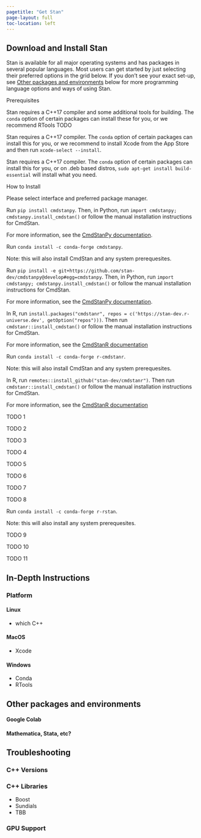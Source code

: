 ```yaml
---
pagetitle: "Get Stan"
page-layout: full
toc-location: left
---
```

## Download and Install Stan

Stan is available for all major operating systems and has packages in several
popular languages. Most users can get started by just selecting their preferred
options in the grid below. If you don't see your exact set-up, see [Other packages and environments](#other-packages) below
for more programming language options and ways of using Stan.


::: {#install-grid}
 <!-- Filled in by JS -->
:::

<!-- The following two boxes contain divs which are hidden/unhidden based on the above grid.
  They can contain normal markdown as we see fit
 -->
::: {#prerequsite-box .flex-grid}
:::: {.row-label}
Prerequisites
::::
:::: {.col .highlight-box}

::::: {.prereq #prereq-windows .hidden}
Stan requires a C++17 compiler and some additional tools for building. The `conda`
option of certain packages can install these for you, or we recommend RTools TODO
:::::

::::: {.prereq #prereq-macos .hidden}
Stan requires a C++17 compiler. The `conda` option of certain packages can install
this for you, or we recommend to install Xcode from the App Store and then run `xcode-select --install`.
:::::

::::: {.prereq #prereq-linux .hidden}
Stan requires a C++17 compiler. The `conda` option of certain packages can install
this for you, or on .deb based distros, `sudo apt-get install build-essential` will install what you need.
:::::

::::

:::

::: {#install-box .flex-grid}

:::: {.row-label}
How to Install
::::
:::: {.col .highlight-box}

::::: {.install #install-please-select}
Please select interface and preferred package manager.
:::::

<!-- ---------- CmdStanPy ---------- -->

::::: {.install #install-cmdstanpy-pip .hidden}
Run `pip install cmdstanpy`. Then, in Python, run
`import cmdstanpy; cmdstanpy.install_cmdstan()` or follow the manual
installation instructions for CmdStan.

For more information, see the
[CmdStanPy documentation](https://mc-stan.org/cmdstanpy/installation.html){target="_blank"}.
:::::

::::: {.install #install-cmdstanpy-conda .hidden}
Run `conda install -c conda-forge cmdstanpy`.

Note: this will also install CmdStan and any system prerequesites.
:::::

::::: {.install #install-cmdstanpy-github-src .hidden}
Run `pip install -e git+https://github.com/stan-dev/cmdstanpy@develop#egg=cmdstanpy`.
Then, in Python, run `import cmdstanpy; cmdstanpy.install_cmdstan()`
or follow the manual installation instructions for CmdStan.

For more information, see the
[CmdStanPy documentation](https://mc-stan.org/cmdstanpy/installation.html){target="_blank"}.
:::::

<!-- ---------- CmdStanR ---------- -->
::::: {.install #install-cmdstanr-runiverse .hidden}
In R, run `install.packages("cmdstanr", repos = c('https://stan-dev.r-universe.dev', getOption("repos")))`.
Then run `cmdstanr::install_cmdstan()` or follow the manual installation instructions for CmdStan.

For more information, see the
[CmdStanR documentation](https://mc-stan.org/cmdstanr/articles/cmdstanr.html#installing-cmdstan){target="_blank"}
:::::

::::: {.install #install-cmdstanr-conda .hidden}
Run `conda install -c conda-forge r-cmdstanr`.

Note: this will also install CmdStan and any system prerequesites.
:::::

::::: {.install #install-cmdstanr-github-src .hidden}
In R, run `remotes::install_github("stan-dev/cmdstanr")`.
Then run `cmdstanr::install_cmdstan()` or follow the manual installation instructions for CmdStan.

For more information, see the
[CmdStanR documentation](https://mc-stan.org/cmdstanr/articles/cmdstanr.html#installing-cmdstan){target="_blank"}
:::::

<!-- ---------- CmdStan ---------- -->
::::: {.install #install-cmdstan-github-rel .hidden}
TODO 1
:::::
::::: {.install #install-cmdstan-conda .hidden}
TODO 2
:::::
::::: {.install #install-cmdstan-github-src .hidden}
TODO 3
:::::
<!-- ---------- Pystan ---------- -->
::::: {.install #install-pystan-pip .hidden}
TODO 4
:::::
::::: {.install #install-pystan-conda .hidden}
TODO 5
:::::
::::: {.install #install-pystan-github-src .hidden}
TODO 6
:::::
<!-- ---------- RStan ---------- -->
::::: {.install #install-rstan-cran .hidden}
TODO 7
:::::
::::: {.install #install-rstan-runiverse .hidden}
TODO 8
:::::
::::: {.install #install-rstan-conda .hidden}
Run `conda install -c conda-forge r-rstan`.

Note: this will also install any system prerequesites.
:::::
::::: {.install #install-rstan-github-src .hidden}
TODO 9
:::::
<!-- ---------- Stan.jl ---------- -->
::::: {.install #install-stan.jl-julia-pkg .hidden}
TODO 10
:::::
::::: {.install #install-stan.jl-github-src .hidden}
TODO 11
:::::

::::
:::

<script src="installer.js"></script>

## In-Depth Instructions

### Platform

#### Linux

- which C++

#### MacOS

- Xcode

#### Windows

- Conda
- RTools

## Other packages and environments {#other-packages}

#### Google Colab

#### Mathematica, Stata, etc?

## Troubleshooting

### C++ Versions

### C++ Libraries

- Boost
- Sundials
- TBB

### GPU Support













